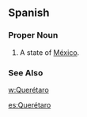 ==Spanish==
===Proper Noun===
{{es-proper noun}}
#A state of [[México]].
===See Also===
[[w:Querétaro]]

[[es:Querétaro]]